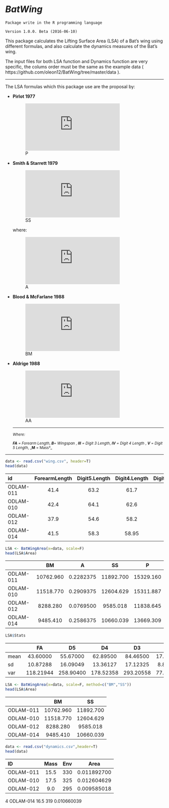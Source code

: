 # *BatWing*

```
Package write in the R programming language
```
```
Version 1.0.0. Beta (2016-06-10)
```


This package calculates the Lifting Surface Area (LSA) of a Bat's wing using different formulas, and also calculate the dynamics measures of the Bat's wing.

The input files for both LSA function and Dynamics function are very specific, the colums order must be the same as the example data ( https://github.com/oleon12/BatWing/tree/master/data ).

___

The LSA formulas which this package use are the proposal by:

- **Pirlot 1977**
  
  ![P](https://latex.codecogs.com/gif.latex?LSA%20%3D%200.735%20*B%20*V)
- **Smith & Starrett 1979**
  
  ![SS](https://latex.codecogs.com/gif.latex?LSA%20%3D%202*%5B%28FA*V%29&plus;%5Cfrac%7B1%7D%7B2%7D%20*%28cos%28%5Calpha%20%29*III%20*IV%29&plus;%5Cfrac%7B1%7D%7B2%7D*%28sin%28%5Calpha%29*IV%20*V%29%5D)

  where:

  ![A](https://latex.codecogs.com/gif.latex?%5Calpha%20%3D%20arctan%28%5Cfrac%7BV%7D%7BIII%7D%29)

- **Blood & McFarlane 1988**

  ![BM](https://latex.codecogs.com/gif.latex?LSA%20%3D%202%20*%20%5B%28FA*V%29&plus;%5Cfrac%7B1%7D%7B2%7D*%28V*III%29%5D)

- **Aldrige 1988**

  ![AA](https://latex.codecogs.com/gif.latex?LSA%20%3D%20%282.85*10%5E%7B-3%7D%29*M%5E%7B%5Cfrac%7B2%7D%7B3%7D%7D)

   ___
 
   <sup>*Where:*

   <sup> _**FA** = Forearm Length_, _**B**= Wingspan_ 
   , _**III** = Digit 3 Length_, _**IV** = Digit 4 Length_
   , _**V** = Digit 5 Length_, _**M** = Mass*_
   
___


```r
data <- read.csv("wing.csv", header=T)
head(data)
```
|id|ForearmLength|Digit5.Length|Digit4.Length|Digit3.Length|Mass|Wingspan|
|:---|:---:|:---:|:---:|:---:|:---:|:---:|
|ODLAM-011|41.4|63.2|61.7|87.5|15.5|330|
|ODLAM-010|42.4|64.1|62.6|94.9|17.5|325|
|ODLAM-012|37.9|54.6|58.2|76.0|9|295|
|ODLAM-014|41.5|58.3|58.95|79.7|16.5|319|

```r
LSA <- BatWingArea(x=data, scale=F)
head(LSA$Area)
```

||BM|A|SS|P|
|:---|:---:|:---:|:---:|:---:|
|ODLAM-011|10762.960|0.2282375|11892.700|15329.160|
|ODLAM-010|11518.770|0.2909375|12604.629|15311.887|
|ODLAM-012|8288.280|0.0769500|9585.018|11838.645|
|ODLAM-014|9485.410|0.2586375|10660.039|13669.309|

```r
LSA$Stats
```

||FA|D5|D4|D3|M|Env|BM|A|SS|P|
|:---|:---:|:---:|:---:|:---:|:---:|:---:|:---:|:---:|:---:|:---:|
|mean|43.60000|55.67000|62.89500|84.46500|17.750000|337.30000|10021.071|0.3657263|11733.002|14470.143|
|sd|10.87288|16.09049|13.36127|17.12325|8.813657|77.11326|4945.237|0.4191581|5577.896|7309.019|
|var|118.21944|258.90400|178.52358|293.20558|77.680556|5946.45556|24455364.257|0.1756935|31112928.033|53421752.534|

```r
LSA <- BatWingArea(x=data, scale=F, method=c("BM","SS"))
head(LSA$Area)
```

||BM|SS|
|:---|:---:|:---:|
|ODLAM-011|10762.960|11892.700|
|ODLAM-010|11518.770|12604.629|
|ODLAM-012|8288.280|9585.018|
|ODLAM-014|9485.410|10660.039|

```r
data <- read.csv("dynamics.csv",header=T)
head(data)
```

|ID|Mass|Env|Area|
|:---|:---:|:---:|:---:|
ODLAM-011|15.5|330|0.011892700|
ODLAM-010|17.5|325|0.012604629|
ODLAM-012|9.0|295|0.009585018|
4  ODLAM-014 16.5 319 0.010660039

